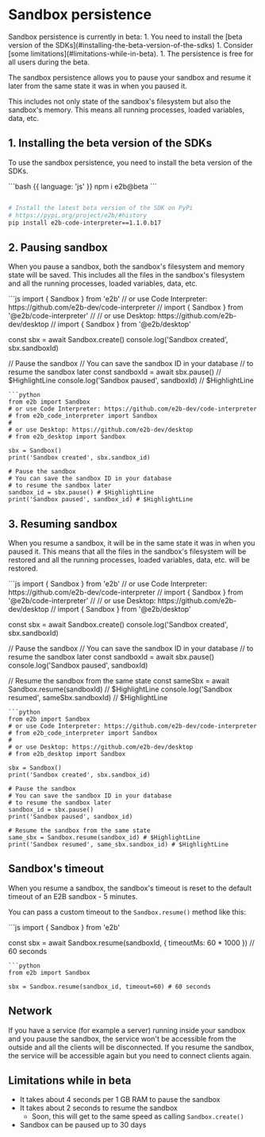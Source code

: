 # Sandbox persistence

<Note>
Sandbox persistence is currently in beta:
1. You need to install the [beta version of the SDKs](#installing-the-beta-version-of-the-sdks)
1. Consider [some limitations](#limitations-while-in-beta).
1. The persistence is free for all users during the beta.
</Note>

The sandbox persistence allows you to pause your sandbox and resume it later from the same state it was in when you paused it.

This includes not only state of the sandbox's filesystem but also the sandbox's memory. This means all running processes, loaded variables, data, etc.

## 1. Installing the beta version of the SDKs
To use the sandbox persistence, you need to install the beta version of the SDKs.

<CodeGroup>
```bash {{ language: 'js' }}
npm i e2b@beta
```

```bash {{ language: 'python' }}

# Install the latest beta version of the SDK on PyPi
# https://pypi.org/project/e2b/#history
pip install e2b-code-interpreter==1.1.0.b17
```
</CodeGroup>


## 2. Pausing sandbox
When you pause a sandbox, both the sandbox's filesystem and memory state will be saved. This includes all the files in the sandbox's filesystem and all the running processes, loaded variables, data, etc.

<CodeGroup>
```js
import { Sandbox } from 'e2b'
// or use Code Interpreter: https://github.com/e2b-dev/code-interpreter
// import { Sandbox } from '@e2b/code-interpreter'
//
// or use Desktop: https://github.com/e2b-dev/desktop
// import { Sandbox } from '@e2b/desktop'

const sbx = await Sandbox.create()
console.log('Sandbox created', sbx.sandboxId)

// Pause the sandbox
// You can save the sandbox ID in your database
// to resume the sandbox later
const sandboxId = await sbx.pause() // $HighlightLine
console.log('Sandbox paused', sandboxId) // $HighlightLine
```
```python
from e2b import Sandbox
# or use Code Interpreter: https://github.com/e2b-dev/code-interpreter
# from e2b_code_interpreter import Sandbox
#
# or use Desktop: https://github.com/e2b-dev/desktop
# from e2b_desktop import Sandbox

sbx = Sandbox()
print('Sandbox created', sbx.sandbox_id)

# Pause the sandbox
# You can save the sandbox ID in your database
# to resume the sandbox later
sandbox_id = sbx.pause() # $HighlightLine
print('Sandbox paused', sandbox_id) # $HighlightLine
```
</CodeGroup>


## 3. Resuming sandbox
When you resume a sandbox, it will be in the same state it was in when you paused it.
This means that all the files in the sandbox's filesystem will be restored and all the running processes, loaded variables, data, etc. will be restored.

<CodeGroup>
```js
import { Sandbox } from 'e2b'
// or use Code Interpreter: https://github.com/e2b-dev/code-interpreter
// import { Sandbox } from '@e2b/code-interpreter'
//
// or use Desktop: https://github.com/e2b-dev/desktop
// import { Sandbox } from '@e2b/desktop'

const sbx = await Sandbox.create()
console.log('Sandbox created', sbx.sandboxId)

// Pause the sandbox
// You can save the sandbox ID in your database
// to resume the sandbox later
const sandboxId = await sbx.pause()
console.log('Sandbox paused', sandboxId)

// Resume the sandbox from the same state
const sameSbx = await Sandbox.resume(sandboxId) // $HighlightLine
console.log('Sandbox resumed', sameSbx.sandboxId) // $HighlightLine
```
```python
from e2b import Sandbox
# or use Code Interpreter: https://github.com/e2b-dev/code-interpreter
# from e2b_code_interpreter import Sandbox
#
# or use Desktop: https://github.com/e2b-dev/desktop
# from e2b_desktop import Sandbox

sbx = Sandbox()
print('Sandbox created', sbx.sandbox_id)

# Pause the sandbox
# You can save the sandbox ID in your database
# to resume the sandbox later
sandbox_id = sbx.pause()
print('Sandbox paused', sandbox_id)

# Resume the sandbox from the same state
same_sbx = Sandbox.resume(sandbox_id) # $HighlightLine
print('Sandbox resumed', same_sbx.sandbox_id) # $HighlightLine
```
</CodeGroup>

## Sandbox's timeout
When you resume a sandbox, the sandbox's timeout is reset to the default timeout of an E2B sandbox - 5 minutes.


You can pass a custom timeout to the `Sandbox.resume()` method like this:

<CodeGroup>
```js
import { Sandbox } from 'e2b'

const sbx = await Sandbox.resume(sandboxId, { timeoutMs: 60 * 1000 }) // 60 seconds
```
```python
from e2b import Sandbox

sbx = Sandbox.resume(sandbox_id, timeout=60) # 60 seconds
```
</CodeGroup>

## Network
If you have a service (for example a server) running inside your sandbox and you pause the sandbox, the service won't be accessible from the outside and all the clients will be disconnected.
If you resume the sandbox, the service will be accessible again but you need to connect clients again.


## Limitations while in beta
- It takes about 4 seconds per 1 GB RAM to pause the sandbox
- It takes about 2 seconds to resume the sandbox
  - Soon, this will get to the same speed as calling `Sandbox.create()`
- Sandbox can be paused up to 30 days